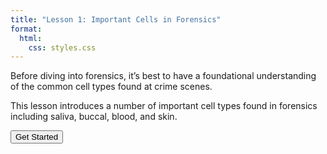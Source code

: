 ```yaml
---
title: "Lesson 1: Important Cells in Forensics"
format:
  html:
    css: styles.css
---
```


<div class="lesson-card">
  <p>
    Before diving into forensics, it's best to have a foundational understanding of 
    the common cell types found at crime scenes.
  </p>
  <p>
    This lesson introduces a number of important cell types found in forensics 
    including saliva, buccal, blood, and skin.
  </p>
  <a href="1-objectives.html">
    <button class="btn">Get Started</button>
  </a>
</div>